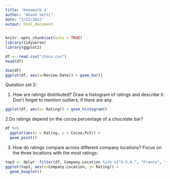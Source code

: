 ```yaml
---
title: 'Homework 4'
author: "Akash Setti"
date: "2/22/2022"
output: html_document
---
```


```r
knitr::opts_chunk$set(echo = TRUE)
library(tidyverse)
library(ggplot2)
```


```r
df <- read.csv("choco.csv")
head(df)
```

```r
dim(df)
ggplot(df, aes(x=Review.Date)) + geom_bar()
```
Question set 2:

1. How are ratings distributed? Draw a histogram of ratings and describe it. Don’t forget to mention outliers, if there are any.

```r
ggplot(df, aes(x= Rating)) + geom_histogram()
```
2.Do ratings depend on the cocoa percentage of a chocolate bar?
```r
df %>%
  ggplot(aes(x = Rating, y = Cocoa.Pct)) +
  geom_point()
```
3. How do ratings compare across different company locations? Focus on the three locations with the most ratings:

```r
top3 <- dplyr::filter(df, Company.Location %in% c("U.S.A.", "France", "Canada"))
ggplot(top3, aes(x=Company.Location, y= Rating)) + 
  geom_boxplot()
```
